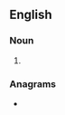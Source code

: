==English==

===Noun===
{{head|en|noun plural form}}

# {{plural of|adorner|lang=en}}

===Anagrams===
* {{anagrams|en|Reardons|readorns}}